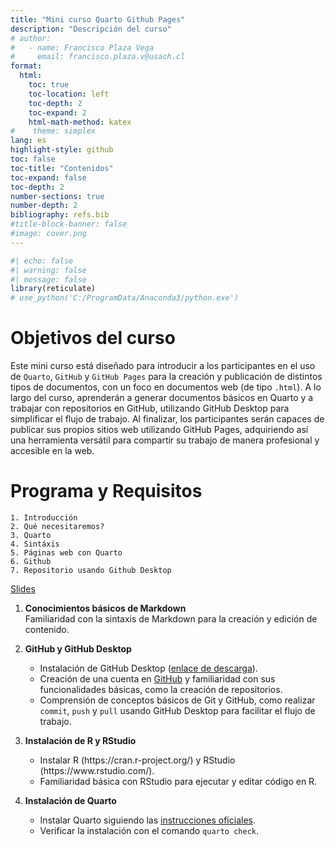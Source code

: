 ```yaml
---
title: "Mini curso Quarto Github Pages"
description: "Descripción del curso"
# author:
#   - name: Francisco Plaza Vega
#     email: francisco.plaza.v@usach.cl
format:
  html:
    toc: true
    toc-location: left
    toc-depth: 2
    toc-expand: 2
    html-math-method: katex
#    theme: simplex
lang: es
highlight-style: github
toc: false
toc-title: "Contenidos"
toc-expand: false
toc-depth: 2
number-sections: true
number-depth: 2
bibliography: refs.bib
#title-block-banner: false
#image: cover.png
---
```



```r
#| echo: false
#| warning: false
#| message: false
library(reticulate)
# use_python('C:/ProgramData/Anaconda3/python.exe')
```

# Objetivos del curso 

::: {.callout-tip appearance="simple" icon=false}
Este mini curso está diseñado para introducir a los participantes en el uso de `Quarto`, `GitHub` y `GitHub Pages` para la creación y publicación de distintos tipos de documentos, con un foco en documentos web (de tipo `.html`). A lo largo del curso, aprenderán a generar documentos básicos en Quarto y a trabajar con repositorios en GitHub, utilizando GitHub Desktop para simplificar el flujo de trabajo. Al finalizar, los participantes serán capaces de publicar sus propios sitios web utilizando GitHub Pages, adquiriendo así una herramienta versátil para compartir su trabajo de manera profesional y accesible en la web.

:::

# Programa y Requisitos

::: {.callout-tip collapse="true" icon=false title="Contenidos"}

    1. Introducción
    2. Qué necesitaremos?
    3. Quarto
    4. Sintáxis
    5. Páginas web con Quarto
    6. Github
    7. Repositorio usando Github Desktop

[Slides](https://franplaza.github.io/Quarto-Github/slides/quarto-github-tutorial.html#/title-slide){target="_blank"}
:::

:::{.callout-warning collapse="true" title="Prerequisitos"}
1. **Conocimientos básicos de Markdown**  
   Familiaridad con la sintaxis de Markdown para la creación y edición de contenido.

2. **GitHub y GitHub Desktop**  
   - Instalación de GitHub Desktop ([enlace de descarga](https://desktop.github.com/)).
   - Creación de una cuenta en [GitHub](https://github.com/) y familiaridad con sus funcionalidades básicas, como la creación de repositorios.
   - Comprensión de conceptos básicos de Git y GitHub, como realizar `commit`, `push` y `pull` usando GitHub Desktop para facilitar el flujo de trabajo.

3. **Instalación de R y RStudio**  
   - Instalar R (https://cran.r-project.org/) y RStudio (https://www.rstudio.com/).
   - Familiaridad básica con RStudio para ejecutar y editar código en R.

4. **Instalación de Quarto**  
   - Instalar Quarto siguiendo las [instrucciones oficiales](https://quarto.org/docs/get-started/).
   - Verificar la instalación con el comando `quarto check`.
:::